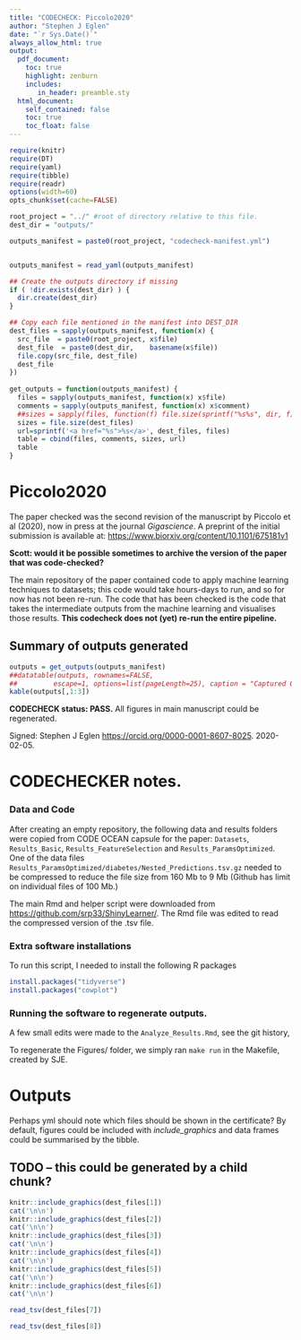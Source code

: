 ```yaml
---
title: "CODECHECK: Piccolo2020"
author: "Stephen J Eglen"
date: "`r Sys.Date()`"
always_allow_html: true
output:
  pdf_document:
    toc: true
    highlight: zenburn
    includes:
       in_header: preamble.sty
  html_document:
    self_contained: false
    toc: true
    toc_float: false
---
```


```r
require(knitr)
require(DT)
require(yaml)
require(tibble)
require(readr)
options(width=60)
opts_chunk$set(cache=FALSE)

root_project = "../" #root of directory relative to this file.
dest_dir = "outputs/"

outputs_manifest = paste0(root_project, "codecheck-manifest.yml")


outputs_manifest = read_yaml(outputs_manifest)

## Create the outputs directory if missing
if ( !dir.exists(dest_dir) ) {
  dir.create(dest_dir)
}

## Copy each file mentioned in the manifest into DEST_DIR
dest_files = sapply(outputs_manifest, function(x) {
  src_file  = paste0(root_project, x$file)
  dest_file  = paste0(dest_dir,    basename(x$file))
  file.copy(src_file, dest_file)
  dest_file
})
  
get_outputs = function(outputs_manifest) {
  files = sapply(outputs_manifest, function(x) x$file)
  comments = sapply(outputs_manifest, function(x) x$comment)
  ##sizes = sapply(files, function(f) file.size(sprintf("%s%s", dir, f)))
  sizes = file.size(dest_files)
  url=sprintf('<a href="%s">%s</a>', dest_files, files)
  table = cbind(files, comments, sizes, url)
  table
}
```



# Piccolo2020


The paper checked was the second revision of the manuscript by Piccolo
et al (2020), now in press at the journal *Gigascience*.  A preprint
of the initial submission is available at:
<https://www.biorxiv.org/content/10.1101/675181v1>

**Scott: would it be possible sometimes to archive the version of the
paper that was code-checked?**


The main repository of the paper contained code to apply machine
learning techniques to datasets; this code would take hours-days to
run, and so for now has not been re-run.  The code that has been
checked is the code that takes the intermediate outputs from the
machine learning and visualises those results.  **This codecheck does
not (yet) re-run the entire pipeline.**


## Summary of outputs generated
```r
outputs = get_outputs(outputs_manifest)
##datatable(outputs, rownames=FALSE,
##		   escape=1, options=list(pageLength=25), caption = "Captured Outputs")
kable(outputs[,1:3])
```

**CODECHECK status: PASS.**  All figures in main manuscript could be
regenerated.  

Signed: Stephen J Eglen <https://orcid.org/0000-0001-8607-8025>.  2020-02-05.

\clearpage
# CODECHECKER notes.


### Data and Code

After creating an empty repository, the following data and results
folders were copied from CODE OCEAN capsule for the paper: `Datasets`,
`Results_Basic`, `Results_FeatureSelection` and
`Results_ParamsOptimized`.  One of the data files
`Results_ParamsOptimized/diabetes/Nested_Predictions.tsv.gz` needed to
be compressed to reduce the file size from 160 Mb to 9 Mb (Github has
limit on individual files of 100 Mb.)


The main Rmd and helper script were downloaded from
<https://github.com/srp33/ShinyLearner/>.  The Rmd file was edited to
read the compressed version of the .tsv file.

### Extra software installations



To run this script, I needed to install the following R packages

```r
install.packages("tidyverse")
install.packages("cowplot")
```

### Running the software to regenerate outputs.

A few small edits were made to the `Analyze_Results.Rmd`, see the git
history,

To regenerate the Figures/ folder, we simply ran `make run` in the
Makefile, created by SJE.


\clearpage

# Outputs

Perhaps yml should note which files should be shown in the
certificate?  By default, figures could be included with
*include_graphics* and data frames could be summarised by the tibble.

## TODO -- this could be generated by a child chunk?
```r
knitr::include_graphics(dest_files[1])
cat('\n\n')
knitr::include_graphics(dest_files[2])
cat('\n\n')
knitr::include_graphics(dest_files[3])
cat('\n\n')
knitr::include_graphics(dest_files[4])
cat('\n\n')
knitr::include_graphics(dest_files[5])
cat('\n\n')
knitr::include_graphics(dest_files[6])
cat('\n\n')
```

```r
read_tsv(dest_files[7])
```

\clearpage

```r
read_tsv(dest_files[8])
```



